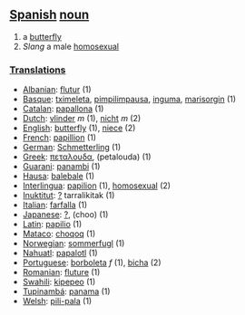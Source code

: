 == [[Spanish]] [[noun]] ==
# a [[butterfly]]
# ''Slang'' a male [[homosexual]]

===[[Translation]]s===
*[[Albanian]]: [[flutur]] (1)
*[[Basque]]: [[tximeleta]], [[pimpilimpausa]], [[inguma]], [[marisorgin]] (1)
*[[Catalan]]: [[papallona]] (1)
*[[Dutch]]: [[vlinder]] ''m'' (1), [[nicht]] ''m'' (2)
*[[English]]: [[butterfly]] (1), [[niece]] (2)
*[[French]]: [[papillion]] (1)
*[[German]]: [[Schmetterling]] (1)
*[[Greek]]: [[πεταλουδα]], (petalouda) (1)
*[[Guarani]]: [[panambi]] (1)
*[[Hausa]]: [[balebale]] (1)
*[[Interlingua]]: [[papilion]] (1), [[homosexual]] (2)
*[[Inuktitut]]: [[?]] tarralikitak (1)
*[[Italian]]: [[farfalla]] (1)
*[[Japanese]]: [[ ? ]], (choo) (1)
*[[Latin]]: [[papilio]] (1)
*[[Mataco]]: [[choqoq]] (1)
*[[Norwegian]]: [[sommerfugl]] (1)
*[[Nahuatl]]: [[papalotl]] (1)
*[[Portuguese]]: [[borboleta]] ''f'' (1), [[bicha]] (2)
*[[Romanian]]: [[fluture]] (1)
*[[Swahili]]: [[kipepeo]] (1)
*[[Tupinambá]]: [[panama]] (1)
*[[Welsh]]: [[pili-pala]] (1)
